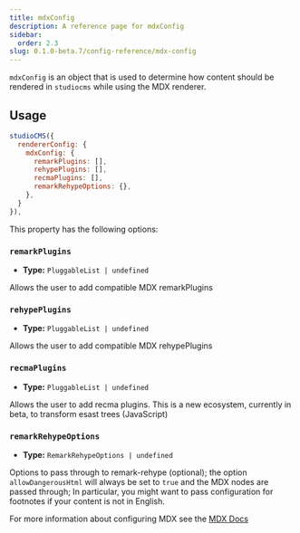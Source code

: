 ```yaml
---
title: mdxConfig
description: A reference page for mdxConfig
sidebar:
  order: 2.3
slug: 0.1.0-beta.7/config-reference/mdx-config
---
```



`mdxConfig` is an object that is used to determine how content should be rendered in `studiocms` while using the MDX renderer.

## Usage

```js title="astro.config.mjs"  {3-8}
studioCMS({
  rendererConfig: {
    mdxConfig: {
      remarkPlugins: [],
      rehypePlugins: [],
      recmaPlugins: [],
      remarkRehypeOptions: {},
    },
  }
}),
```

This property has the following options:

### `remarkPlugins`

* **Type:** `PluggableList | undefined`

Allows the user to add compatible MDX remarkPlugins

### `rehypePlugins`

* **Type:** `PluggableList | undefined`

Allows the user to add compatible MDX rehypePlugins

### `recmaPlugins`

* **Type:** `PluggableList | undefined`

Allows the user to add recma plugins. This is a new ecosystem, currently in beta, to transform esast trees (JavaScript)

### `remarkRehypeOptions`

* **Type:** `RemarkRehypeOptions | undefined`

Options to pass through to remark-rehype (optional); the option `allowDangerousHtml` will always be set to `true` and the MDX nodes are passed through; In particular, you might want to pass configuration for footnotes if your content is not in English.

<ReadMore>For more information about configuring MDX see the [MDX Docs](https://mdxjs.com/docs/)</ReadMore>
